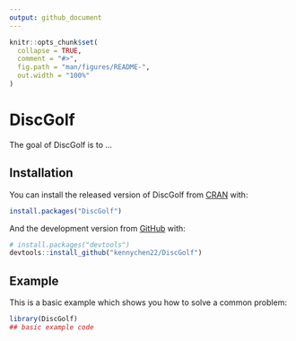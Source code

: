 ```yaml
---
output: github_document
---
```


<!-- README.md is generated from README.Rmd. Please edit that file -->

```r
knitr::opts_chunk$set(
  collapse = TRUE,
  comment = "#>",
  fig.path = "man/figures/README-",
  out.width = "100%"
)
```

# DiscGolf

<!-- badges: start -->
<!-- badges: end -->

The goal of DiscGolf is to ...

## Installation

You can install the released version of DiscGolf from [CRAN](https://CRAN.R-project.org) with:

``` r
install.packages("DiscGolf")
```

And the development version from [GitHub](https://github.com/) with:

``` r
# install.packages("devtools")
devtools::install_github("kennychen22/DiscGolf")
```
## Example

This is a basic example which shows you how to solve a common problem:

```r
library(DiscGolf)
## basic example code
```
